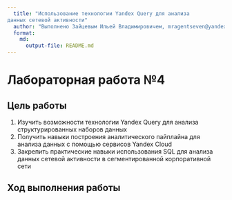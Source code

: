 ```yaml
---
  title: "Использование технологии Yandex Query для анализа
данных сетевой активности"
  author: "Выполнено Зайцевым Ильей Владимировичем, mragentseven@yandex.ru"
  format: 
    md: 
      output-file: README.md
---
```


# Лабораторная работа №4

## Цель работы 

1. Изучить возможности технологии Yandex Query для анализа структурированных
наборов данных
2. Получить навыки построения аналитического пайплайна для анализа данных с
помощью сервисов Yandex Cloud
3. Закрепить практические навыки использования SQL для анализа данных сетевой
активности в сегментированной корпоративной сети

## Ход выполнения работы

```r
```